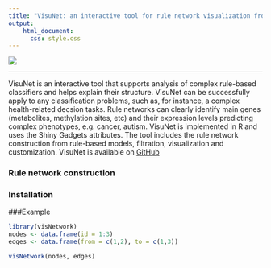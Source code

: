 ```yaml
---
title: "VisuNet: an interactive tool for rule network visualization from rule-based models in R"
output:
    html_document:
      css: style.css
---
```


![](images/VisuNet_logo.png)

***

VisuNet is an interactive tool that supports analysis of complex rule-based classifiers and helps explain their structure. VisuNet can be successfully apply to any classification problems, such as, for instance, a complex health-related decsion tasks. Rule networks can clearly identify main genes (metabolites, methylation sites, etc) and their expression levels predicting complex phenotypes, e.g. cancer, autism. VisuNet is implemented in R and uses the Shiny Gadgets attributes. The tool includes the rule network construction from rule-based models, filtration, visualization and customization. VisuNet is available on  [GitHub](https://github.com/komorowskilab/VisuNet.git)

### Rule network construction

### Installation



###Example

```r
library(visNetwork)
nodes <- data.frame(id = 1:3)
edges <- data.frame(from = c(1,2), to = c(1,3))

visNetwork(nodes, edges)
```


